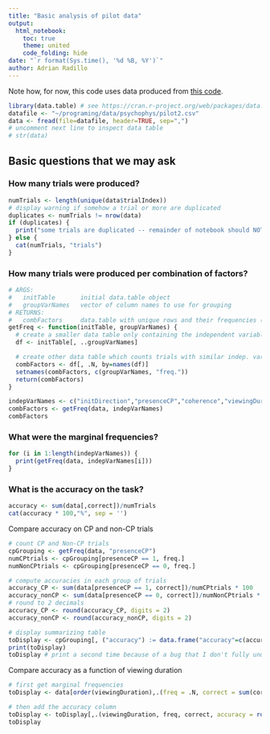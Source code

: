 ```yaml
---
title: "Basic analysis of pilot data"
output:
  html_notebook:
    toc: true
    theme: united
    code_folding: hide
date: "`r format(Sys.time(), '%d %B, %Y')`"
author: Adrian Radillo
---
```


<!-- 
executing  *Cmd+Shift+Enter*. 
Add a new chunk *Cmd+Option+I*.
*Cmd+Shift+K* to preview the HTML file -->
Note how, for now, this code uses data produced from [this code](https://github.com/TheGoldLab/SingleCP_DotsReversal_Task/releases/tag/pilot2).
```r
library(data.table) # see https://cran.r-project.org/web/packages/data.table/vignettes/datatable-intro.html for reference
datafile <- "~/programing/data/psychophys/pilot2.csv"
data <- fread(file=datafile, header=TRUE, sep=",")
# uncomment next line to inspect data table
# str(data)
```
## Basic questions that we may ask

### How many trials were produced?
```r
numTrials <- length(unique(data$trialIndex))
# display warning if somehow a trial or more are duplicated
duplicates <- numTrials != nrow(data)
if (duplicates) {
  print("some trials are duplicated -- remainder of notebook should NOT be executed")
} else {
  cat(numTrials, "trials")
}
```

### How many trials were produced per combination of factors? 
```r
# ARGS:
#   initTable       initial data.table object
#   groupVarNames   vector of column names to use for grouping
# RETURNS:
#   combFactors     data.table with unique rows and their frequencies (i.e. count)
getFreq <- function(initTable, groupVarNames) {
  # create a smaller data table only containing the independent variables
  df <- initTable[, ..groupVarNames]

  # create other data table which counts trials with similar indep. vars. values (freq. column)
  combFactors <- df[, .N, by=names(df)]
  setnames(combFactors, c(groupVarNames, "freq."))
  return(combFactors)
}
```

```r
indepVarNames <- c("initDirection","presenceCP","coherence","viewingDuration","probCP","timeCP")
combFactors <- getFreq(data, indepVarNames)
combFactors
```

### What were the marginal frequencies?
```r
for (i in 1:length(indepVarNames)) {
  print(getFreq(data, indepVarNames[i]))
}
```

### What is the accuracy on the task?
```r
accuracy <- sum(data[,correct])/numTrials
cat(accuracy * 100,"%", sep = '')
```
Compare accuracy on CP and non-CP trials
```r
# count CP and Non-CP trials
cpGrouping <- getFreq(data, "presenceCP")
numCPtrials <- cpGrouping[presenceCP == 1, freq.]
numNonCPtrials <- cpGrouping[presenceCP == 0, freq.]

# compute accuracies in each group of trials
accuracy_CP <- sum(data[presenceCP == 1, correct])/numCPtrials * 100
accuracy_nonCP <- sum(data[presenceCP == 0, correct])/numNonCPtrials * 100
# round to 2 decimals
accuracy_CP <- round(accuracy_CP, digits = 2)
accuracy_nonCP <- round(accuracy_nonCP, digits = 2)

# display summarizing table
toDisplay <- cpGrouping[, ("accuracy") := data.frame("accuracy"=c(accuracy_nonCP, accuracy_CP))]
print(toDisplay)
toDisplay # print a second time because of a bug that I don't fully understand (see https://github.com/IRkernel/IRkernel/issues/127 and https://github.com/rstudio/rmarkdown/issues/1002)
```

Compare accuracy as a function of viewing duration
```r
# first get marginal frequencies
toDisplay <- data[order(viewingDuration),.(freq = .N, correct = sum(correct)), by=viewingDuration]

# then add the accuracy column
toDisplay <- toDisplay[,.(viewingDuration, freq, correct, accuracy = round(correct/freq*100,digits=2))]
toDisplay
```

